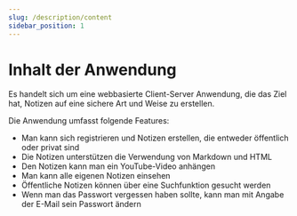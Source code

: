 ```yaml
---
slug: /description/content
sidebar_position: 1
---
```


# Inhalt der Anwendung

Es handelt sich um eine webbasierte Client-Server Anwendung, die das Ziel hat, Notizen auf eine sichere Art und Weise zu erstellen.

Die Anwendung umfasst folgende Features:

-   Man kann sich registrieren und Notizen erstellen, die entweder öffentlich oder privat sind
-   Die Notizen unterstützen die Verwendung von Markdown und HTML
-   Den Notizen kann man ein YouTube-Video anhängen
-   Man kann alle eigenen Notizen einsehen
-   Öffentliche Notizen können über eine Suchfunktion gesucht werden
-   Wenn man das Passwort vergessen haben sollte, kann man mit Angabe der E-Mail sein Passwort ändern
